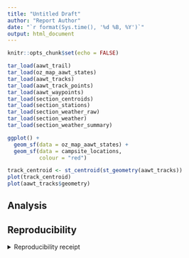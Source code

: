 ```yaml
---
title: "Untitled Draft"
author: "Report Author"
date: "`r format(Sys.time(), '%d %B, %Y')`"
output: html_document
---
```


```r
knitr::opts_chunk$set(echo = FALSE)
```

```r
tar_load(aawt_trail)
tar_load(oz_map_aawt_states)
tar_load(aawt_tracks)
tar_load(aawt_track_points)
tar_load(aawt_waypoints)
tar_load(section_centroids)
tar_load(section_stations)
tar_load(section_weather_raw)
tar_load(section_weather)
tar_load(section_weather_summary)
```

```r
ggplot() + 
  geom_sf(data = oz_map_aawt_states) +
  geom_sf(data = campsite_locations,
          colour = "red")
```

```r

track_centroid <- st_centroid(st_geometry(aawt_tracks))
plot(track_centroid)
plot(aawt_tracks$geometry)


```


## Analysis

## Reproducibility

<details><summary>Reproducibility receipt</summary>

```r
## datetime
Sys.time()

## repository
if(requireNamespace('git2r', quietly = TRUE)) {
  git2r::repository()
} else {
  c(
    system2("git", args = c("log", "--name-status", "-1"), stdout = TRUE),
    system2("git", args = c("remote", "-v"), stdout = TRUE)
  )
}

## session info
sessionInfo()
```

</details>
